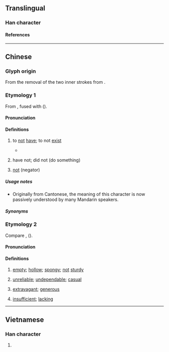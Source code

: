 {{character info}}
==Translingual==

===Han character===
{{Han char|rn=13|rad=冂|as=02|sn=4|four=40227|canj=KB,XKB|ids=⿸𠂇冂}}

====References====
{{Han ref|kx=0128.351|hdz=10096.170|uh=5187}}

----

==Chinese==

===Glyph origin===
From the removal of the two inner strokes from {{zh-l|*有|to have}}.

===Etymology 1===
{{zh-forms|alt=無,冒-Xiang}}
From {{ltc-l|無|to not have}}, fused with {{ltc-l|有|to have}} ({{zh-ref|Schuessler, 2007}}).

====Pronunciation====
{{zh-pron
|m=mǎo,mǒu
|c=mou5
|c-t=mau1
|h=pfs=mò;gd=mo2
|w=3mau
|x=mau5/mau6
|x_note=mau5 - “have not; did not”; mau6 - “to not have” (contraction of {{zh-l|*冇得}})
|ca=LL-Q9186-Justinrleung-冇.wav
|cat=v
}}

====Definitions====
{{zh-hanzi}}

# {{lb|zh|dialectal Mandarin|Cantonese|dialectal Gan|Hakka|dialectal Wu|Xiang}} to [[not]] [[have]]; to not [[exist]]
#* {{zh-x|你 冇 女朋友？梗係 唔 信 啦！……或者 有。你 唔 知 啫。|You '''don't have''' a girlfriend? Of course I don't believe you! ... Maybe you do have one, but you just don't know it.|C|ref={{w2|zh|陳慧嫻}}, {{w2|zh|紅茶館_(歌曲)|紅茶館}}}}
#: {{zh-x|冇 理由 㗎。|Impossible.|C}}
# {{lb|zh|dialectal Mandarin|Cantonese|Xiang}} have not; did not (do something) {{gloss|indicating non-completion of a verb}}
#: {{zh-x|我 冇 同 佢 講。|I '''did not''' tell him.|C}}
#: {{zh-x|佢 幾 個 月 都 冇 嚟。|He '''hasn't''' come for a few months.|C}}
# {{lb|zh|dialectal Cantonese|Nanning Pinghua}} [[not]] (negator)

=====Usage notes=====
* Originally from Cantonese, the meaning of this character is now passively understood by many Mandarin speakers.

=====Synonyms=====
{{zh-dial|沒有}}
{{zh-dial|不}}

===Etymology 2===
{{zh-forms}}
Compare {{cog|skb|||hollow; hole (in a tree, bamboo)|tr=phoong<sup>C2</sup>}}, {{cog|mkh-ban-pro|*pɔːŋ||hollow; flattened}} ({{zh-ref|Schuessler, 2007}}).

{{etystub|zh}}

====Pronunciation====
{{zh-pron
|h=pfs=phang;gd=pang4
|md=páng
|mn=phàⁿ
|mn-t=pan3
|cat=a
}}

====Definitions====
{{zh-hanzi}}

# {{lb|zh|Min|Hakka}} [[empty]]; [[hollow]]; [[spongy]]; [[not]] [[sturdy]]
#: {{zh-x|冇柴|'''porous''' wood|MN}}
# {{lb|zh|Min|Hakka}} [[unreliable]]; [[undependable]]; [[casual]]
# {{lb|zh|Min Nan}} [[extravagant]]; [[generous]]
#: {{zh-x|冇手|'''generous'''|MN}}
# {{lb|zh|Hakka}} [[insufficient]]; [[lacking]]

----

==Vietnamese==

===Han character===
{{vi-readings|reading=[[mậu]]|rs=冂02}}

# {{rfdef|vi|sort=冂02}}

{{cln|vi|Han tu}}